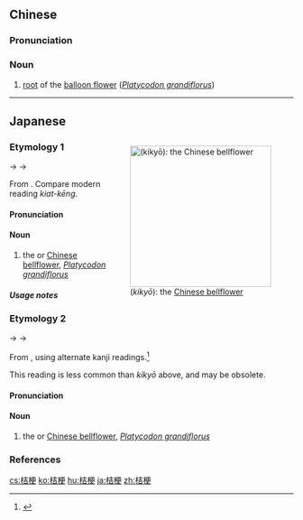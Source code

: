 ==Chinese==
{{zh-forms}}
{{zh-wp}}

===Pronunciation===
{{zh-pron
|m=jiégěng
|mn=kiat-kēng
|cat=n
}}

===Noun===
{{zh-noun}}

# {{lb|zh|TCM}} [[root]] of the [[balloon flower]] (''[[Platycodon grandiflorus]]'')

----

==Japanese==
<div style="float:right;">
{{wikipedia|lang=ja|キキョウ|桔梗}}
{{wikipedia|Platycodon grandiflorus}}
{{commons|Platycodon grandiflorus}}
[[File:Kikyo_06c1347s.jpg|thumb|250px|{{lang|ja|桔梗}} (''kikyō''): the [[Chinese bellflower]]]]
</div>

===Etymology 1===
{{ja-kanjitab|yomi=y|き|きょう}}
{{IPAchar|/kikjau/}} → {{IPAchar|/kikjɔː/}} → {{IPAchar|/kikjoː/}}

From {{etyl|ltc|ja|sort=ききょう}} {{m|zh|桔梗|tr={{IPAchar|/kiet kˠæŋ<sup>X</sup>/}}|lit=water bucket + stem, stalk}}. Compare modern {{etyl|nan|-}} reading ''kiat-kēng''.

====Pronunciation====
{{ja-pron|yomi=y|ききょう|acc=0|dev=1|acc_ref=DJR,NHK}}

====Noun====
{{ja-noun|ききょう|キキョウ|hhira=ききやう}}

# {{lb|ja|sort=ききょう|botany}} the {{vern|platycodon}} or [[Chinese bellflower]], ''[[Platycodon grandiflorus]]''

=====Usage notes=====
{{U:ja:biology|キキョウ}}

===Etymology 2===
{{ja-kanjitab|yomi=o|きち|こう}}
{{IPAchar|/kitikau/}} → {{IPAchar|/kit͡ɕikɔː/}}  → {{IPAchar|/kit͡ɕikoː/}}

From {{etyl|ltc|ja|sort=きちこう}} {{m|zh|桔梗|tr={{IPAchar|/kiet kˠæŋ<sup>X</sup>/}}|lit=water bucket + stem, stalk}}, using alternate kanji readings.<ref name="DJR">{{R:Daijirin}}</ref>

This reading is less common than ''kikyō'' above, and may be obsolete.

====Pronunciation====
{{ja-pron|yomi=o|きちこう}}

====Noun====
{{ja-noun|きちこう}}

# {{lb|ja|sort=きちこう|possibly|_|obsolete}} the {{vern|platycodon}} or [[Chinese bellflower]], ''[[Platycodon grandiflorus]]''

===References===
<references/>

[[cs:桔梗]]
[[ko:桔梗]]
[[hu:桔梗]]
[[ja:桔梗]]
[[zh:桔梗]]
